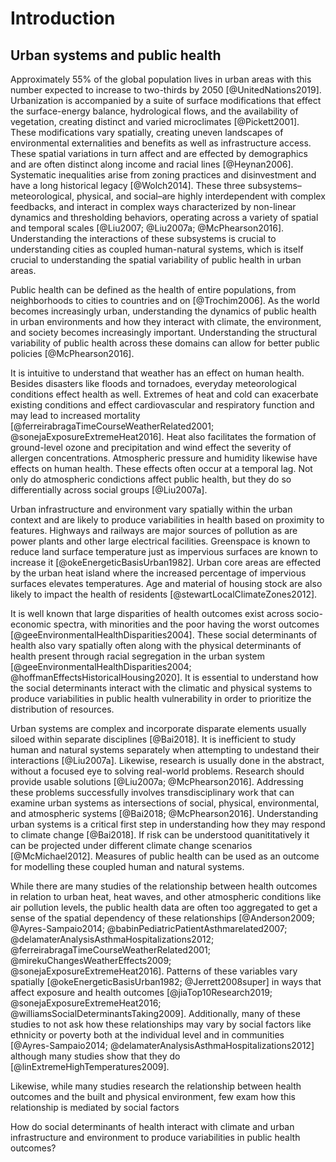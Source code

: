 # Introduction {#intro}

## Urban systems and public health

Approximately 55\% of the global population lives in urban areas with this number expected to increase to two-thirds by 2050 [@UnitedNations2019]. Urbanization is accompanied by a suite of surface modifications that effect the surface-energy balance, hydrological flows, and the availability of vegetation, creating distinct and varied microclimates [@Pickett2001]. These modifications vary spatially, creating uneven landscapes of environmental externalities and benefits as well as infrastructure access. These spatial variations in turn affect and are effected by demographics and are often distinct along income and racial lines [@Heynan2006]. Systematic inequalities arise from zoning practices and disinvestment and have a long historical legacy [@Wolch2014]. These three subsystems–meteorological, physical, and social–are highly interdependent with complex feedbacks, and interact in complex ways characterized by non-linear dynamics and thresholding behaviors, operating across a variety of spatial and temporal scales [@Liu2007; @Liu2007a; @McPhearson2016]. Understanding the interactions of these subsystems is crucial to understanding cities as coupled human-natural systems, which is itself crucial to understanding the spatial variability of public health in urban areas.

Public health can be defined as the health of entire populations, from neighborhoods to cities to countries and on [@Trochim2006]. As the world becomes increasingly urban, understanding the dynamics of public health in urban environments and how they interact with climate, the environment, and society becomes increasingly important.  Understanding the structural variability of public health across these domains can allow for better public policies [@McPhearson2016].

It is intuitive to understand that weather has an effect on human health. Besides disasters like floods and tornadoes, everyday meteorological conditions effect health as well. Extremes of heat and cold can exacerbate existing conditions and effect cardiovascular and respiratory function and may lead to increased mortality [@ferreirabragaTimeCourseWeatherRelated2001; @sonejaExposureExtremeHeat2016]. Heat also facilitates the formation of ground-level ozone and precipitation and wind effect the severity of allergen concentrations. Atmospheric pressure and humidity likewise have effects on human health. These effects often occur at a temporal lag. Not only do atmospheric condictions affect public health, but they do so differentially across social groups [@Liu2007a].

Urban infrastructure and environment vary spatially within the urban context and are likely to produce variabilities in health based on proximity to features. Highways and railways are major sources of pollution as are power plants and other large electrical facilities. Greenspace is known to reduce land surface temperature just as impervious surfaces are known to increase it [@okeEnergeticBasisUrban1982]. Urban core areas are effected by the urban heat island where the increased percentage of impervious surfaces elevates temperatures. Age and material of housing stock are also likely to impact the health of residents [@stewartLocalClimateZones2012].

It is well known that large disparities of health outcomes exist across socio-economic spectra, with minorities and the poor having the worst outcomes [@geeEnvironmentalHealthDisparities2004]. These social determinants of health also vary spatially often along with the physical determinants of health present through racial segregation in the urban system [@geeEnvironmentalHealthDisparities2004; @hoffmanEffectsHistoricalHousing2020]. It is essential to understand how the social determinants interact with the climatic and physical systems to produce variabilities in public health vulnerability in order to prioritize the distribution of resources. 

Urban systems are complex and incorporate disparate elements usually siloed within separate disciplines [@Bai2018]. It is inefficient to study human and natural systems separately when attempting to undestand their interactions [@Liu2007a]. Likewise, research is usually done in the abstract, without a focused eye to solving real-world problems. Research should provide usable solutions [@Liu2007a; @McPhearson2016]. Addressing these problems successfully involves transdisciplinary work that can examine urban systems as intersections of social, physical, environmental, and atmospheric systems [@Bai2018; @McPhearson2016]. Understanding urban systems is a critical first step in understanding how they may respond to climate change [@Bai2018]. If risk can be understood quanititatively it can be projected under different climate change scenarios [@McMichael2012]. Measures of public health can be used as an outcome for modelling these coupled human and natural systems.

While there are many studies of the relationship between health outcomes in relation to urban heat, heat waves, and other atmospheric conditions like air pollution levels, the public health data are often too aggregated to get a sense of the spatial dependency of these relationships [@Anderson2009; @Ayres-Sampaio2014; @babinPediatricPatientAsthmarelated2007; @delamaterAnalysisAsthmaHospitalizations2012; @ferreirabragaTimeCourseWeatherRelated2001; @mirekuChangesWeatherEffects2009; @sonejaExposureExtremeHeat2016]. Patterns of these variables vary spatially [@okeEnergeticBasisUrban1982; @Jerrett2008super] in ways that affect exposure and health outcomes [@jiaTop10Research2019; @sonejaExposureExtremeHeat2016; @williamsSocialDeterminantsTaking2009]. Additionally, many of these studies to not ask how these relationships may vary by social factors like ethnicity or poverty both at the individual level and in communities [@Ayres-Sampaio2014; @delamaterAnalysisAsthmaHospitalizations2012] although many studies show that they do [@linExtremeHighTemperatures2009].

Likewise, while many studies research the relationship between health outcomes and the built and physical environment, few exam how this relationship is mediated by social factors 






How do social determinants of health interact with climate and urban infrastructure and environment to produce variabilities in public health outcomes?
